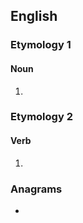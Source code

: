 ==English==

===Etymology 1===

====Noun====
{{head|en|noun plural form}}

# {{plural of|cotton|lang=en}}

===Etymology 2===

====Verb====
{{head|en|verb form}}

# {{en-third-person singular of|cotton}}

===Anagrams===
* {{anagrams|en|a=cnoostt|Scotton}}